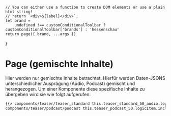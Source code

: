 
<Meta of={PagePlayerStories} />

    // You can either use a function to create DOM elements or use a plain html string!
    // return `<div>${label}</div>`;
    let brand =
        undefined !== customConditionalToolbar ? customConditionalToolbar['brands'] : 'hessenschau'
    return page({ brand, ...args })
}

# Page (gemischte Inhalte)

Hier werden nur gemischte Inhalte betrachtet. Hierfür werden Daten-JSONS unterschiedlicher
Ausprägung (Audio, Podcast) gemischt und herangezogen. Um einer Komponente diese spezifische Inhalte zu übergeben
wird sie wie folgt aufgerufen:

```html
{{> components/teaser/teaser_standard this.teaser_standard_50_audio.logicItem.includeModel}} {{>
components/teaser/podcast/podcast this.teaser_podcast_50.logicItem.includeModel}}
```

<Canvas>
  <Story of={PagePlayerStories.PlayerInteraktion} />
</Canvas>

<ArgsTable story="Default" />
